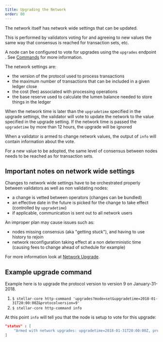 ```yaml
---
title: Upgrading the Network
order: 80
---
```



The network itself has network wide settings that can be updated.

This is performed by validators voting for and agreeing to new values the same way that consensus is reached for transaction sets, etc.

A node can be configured to vote for upgrades using the `upgrades` endpoint . See [Commands](./commands.mdx) for more information.

The network settings are:

- the version of the protocol used to process transactions
- the maximum number of transactions that can be included in a given ledger close
- the cost (fee) associated with processing operations
- the base reserve used to calculate the lumen balance needed to store things in the ledger

When the network time is later than the `upgradetime` specified in the upgrade settings, the validator will vote to update the network to the value specified in the upgrade setting. If the network time is passed the `upgradetime` by more than 12 hours, the upgrade will be ignored

When a validator is armed to change network values, the output of `info` will contain information about the vote.

For a new value to be adopted, the same level of consensus between nodes needs to be reached as for transaction sets.

## Important notes on network wide settings

Changes to network wide settings have to be orchestrated properly between validators as well as non validating nodes:

- a change is vetted between operators (changes can be bundled)
- an effective date in the future is picked for the change to take effect (controlled by `upgradetime`)
- if applicable, communication is sent out to all network users

An improper plan may cause issues such as:

- nodes missing consensus (aka "getting stuck"), and having to use history to rejoin
- network reconfiguration taking effect at a non deterministic time (causing fees to change ahead of schedule for example)

For more information look at [Network Upgrade](./network-upgrades.mdx).

## Example upgrade command

Example here is to upgrade the protocol version to version 9 on January-31-2018.

1. `$ stellar-core http-command 'upgrades?mode=set&upgradetime=2018-01-31T20:00:00Z&protocolversion=9'`
2. `$ stellar-core http-command info`

At this point `info` will tell you that the node is setup to vote for this upgrade:

<CodeExample>

```json
"status" : [
    "Armed with network upgrades: upgradetime=2018-01-31T20:00:00Z, protocolversion=9"
]
```

</CodeExample>
